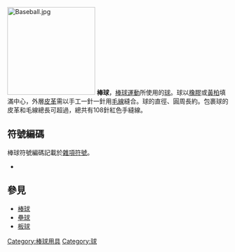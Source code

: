{{NoteTA
|G1=Unit
}}
{{Otheruses|other=棒球运动|棒球}}

{{expand|time=2013-08-23T03:09:44+00:00}}
[[File:Baseball.jpg|200px]]
'''棒球'''，[[棒球|棒球運動]]所使用的[[球|球]]。球以[[橡膠|橡膠]]或[[黃柏|黃柏]]填滿中心，外層[[皮革|皮革]]需以手工一針一針用[[毛線|毛線]]縫合。球的直徑{{convert|2.86|to(-)|2.94|in|cm}}、圓周長約{{convert|9|to(-)|9.25|in|cm}}。包裹球的皮革和毛線總長可超過{{convert|1|mi|m}}，總共有108針紅色手縫線。

== 符號編碼 ==
棒球符號編碼記載於[[雜項符號_(Unicode區段)|雜項符號]]。
* {{unichar|26BE|BASEBALL}}

== 參見 ==
* [[棒球|棒球]]
* [[壘球|壘球]]
* [[板球|板球]]

{{commonscat|棒球 (球)}}

{{Baseball-stub}}
{{Authority control}}
[[Category:棒球用具|Category:棒球用具]]
[[Category:球|Category:球]]
